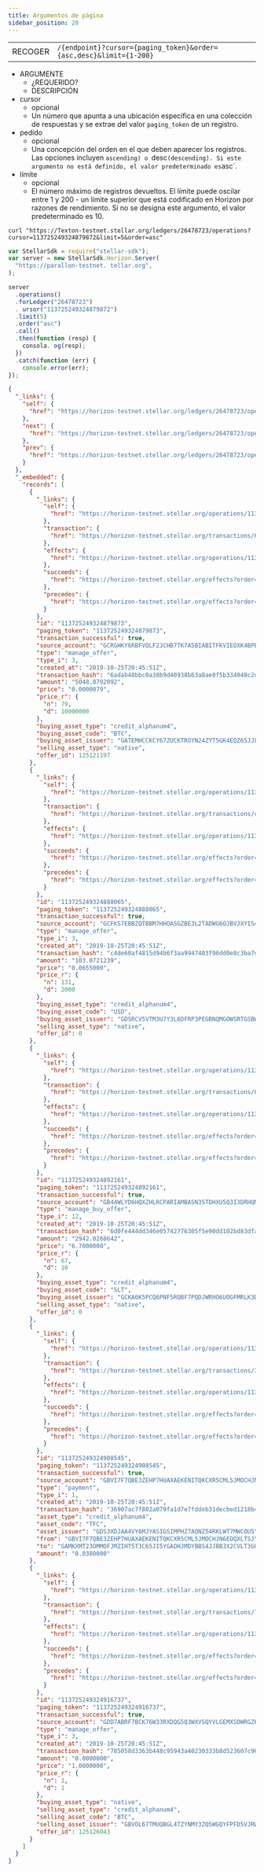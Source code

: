 ```yaml
---
title: Argumentos de página
sidebar_position: 20
---
```



<Endpoint>

|         |                                                                    |
| ------- | ------------------------------------------------------------------ |
| RECOGER | `/{endpoint}?cursor={paging_token}&order={asc,desc}&limit={1-200}` |

</Endpoint>

<AttributeTable>

- ARGUMENTE
  - ¿REQUERIDO?
  - DESCRIPCIÓN
- cursor
  - opcional
  - Un número que apunta a una ubicación específica en una colección de respuestas y se extrae del valor `paging_token` de un registro.
- pedido
  - opcional
  - Una concepción del orden en el que deben aparecer los registros. Las opciones incluyen `ascending) o `desc`(descending). Si este argumento no está definido, el valor predeterminado es`asc\`.
- límite
  - opcional
  - El número máximo de registros devueltos. El límite puede oscilar entre 1 y 200 - un límite superior que está codificado en Horizon por razones de rendimiento. Si no se designa este argumento, el valor predeterminado es 10.

</AttributeTable>

<CodeExample title="Example Request">

```curl
curl "https://Texton-testnet.stellar.org/ledgers/26478723/operations?cursor=113725249324879872&limit=5&order=asc"
```

```js
var StellarSdk = require("stellar-sdk");
var server = new StellarSdk.Horizon.Server(
  "https://parallon-testnet. tellar.org",
);

server
  .operations()
  .forLedger("26478723")
  . ursor("113725249324879872")
  .limit(5)
  .order("asc")
  .call()
  .then(function (resp) {
    consola. og(resp);
  })
  .catch(function (err) {
    console.error(err);
});
```

</CodeExample>

<ExampleResponse title="Example Response">

```json
{
  "_links": {
    "self": {
      "href": "https://horizon-testnet.stellar.org/ledgers/26478723/operations?cursor=113725249324879872\u0026limit=5\u0026order=asc"
    },
    "next": {
      "href": "https://horizon-testnet.stellar.org/ledgers/26478723/operations?cursor=113725249324916737\u0026limit=5\u0026order=asc"
    },
    "prev": {
      "href": "https://horizon-testnet.stellar.org/ledgers/26478723/operations?cursor=113725249324879873\u0026limit=5\u0026order=desc"
    }
  },
  "_embedded": {
    "records": [
      {
        "_links": {
          "self": {
            "href": "https://horizon-testnet.stellar.org/operations/113725249324879873"
          },
          "transaction": {
            "href": "https://horizon-testnet.stellar.org/transactions/6adab48bbc0a38b9d40938b63a8ae0f5b334948c2d5acfb755dea616f98720d1"
          },
          "effects": {
            "href": "https://horizon-testnet.stellar.org/operations/113725249324879873/effects"
          },
          "succeeds": {
            "href": "https://horizon-testnet.stellar.org/effects?order=desc\u0026cursor=113725249324879873"
          },
          "precedes": {
            "href": "https://horizon-testnet.stellar.org/effects?order=asc\u0026cursor=113725249324879873"
          }
        },
        "id": "113725249324879873",
        "paging_token": "113725249324879873",
        "transaction_successful": true,
        "source_account": "GCRGHKY6RBFVQLF2JCHB7TK7A5BIABITFKVIEOXK4BPEIDE446OEFYXZ",
        "type": "manage_offer",
        "type_i": 3,
        "created_at": "2019-10-25T20:45:51Z",
        "transaction_hash": "6adab48bbc0a38b9d40938b63a8ae0f5b334948c2d5acfb755dea616f98720d1",
        "amount": "5048.0792092",
        "price": "0.0000079",
        "price_r": {
          "n": 79,
          "d": 10000000
        },
        "buying_asset_type": "credit_alphanum4",
        "buying_asset_code": "BTC",
        "buying_asset_issuer": "GATEMHCCKCY67ZUCKTROYN24ZYT5GK4EQZ65JJLDHKHRUZI3EUEKMTCH",
        "selling_asset_type": "native",
        "offer_id": 125121197
      },
      {
        "_links": {
          "self": {
            "href": "https://horizon-testnet.stellar.org/operations/113725249324888065"
          },
          "transaction": {
            "href": "https://horizon-testnet.stellar.org/transactions/c4de60af4815d94b6f3aa9947403f96dd0e8c3ba7d84eccce9c2c798470381ed"
          },
          "effects": {
            "href": "https://horizon-testnet.stellar.org/operations/113725249324888065/effects"
          },
          "succeeds": {
            "href": "https://horizon-testnet.stellar.org/effects?order=desc\u0026cursor=113725249324888065"
          },
          "precedes": {
            "href": "https://horizon-testnet.stellar.org/effects?order=asc\u0026cursor=113725249324888065"
          }
        },
        "id": "113725249324888065",
        "paging_token": "113725249324888065",
        "transaction_successful": true,
        "source_account": "GCFKS7EBBZQTBBM7HHOASGZBE3L2TADWG6OJBVJXYIS44LQFXFL766UB",
        "type": "manage_offer",
        "type_i": 3,
        "created_at": "2019-10-25T20:45:51Z",
        "transaction_hash": "c4de60af4815d94b6f3aa9947403f96dd0e8c3ba7d84eccce9c2c798470381ed",
        "amount": "103.0721239",
        "price": "0.0655000",
        "price_r": {
          "n": 131,
          "d": 2000
        },
        "buying_asset_type": "credit_alphanum4",
        "buying_asset_code": "USD",
        "buying_asset_issuer": "GDSRCV5VTM3U7Y3L6DFRP3PEGBNQMGOWSRTGSBWX6Z3H6C7JHRI4XFJP",
        "selling_asset_type": "native",
        "offer_id": 0
      },
      {
        "_links": {
          "self": {
            "href": "https://horizon-testnet.stellar.org/operations/113725249324892161"
          },
          "transaction": {
            "href": "https://horizon-testnet.stellar.org/transactions/6d0fe444dd346e05742776305f5e90dd102bd83dfa00a54cfd79bd94753beba0"
          },
          "effects": {
            "href": "https://horizon-testnet.stellar.org/operations/113725249324892161/effects"
          },
          "succeeds": {
            "href": "https://horizon-testnet.stellar.org/effects?order=desc\u0026cursor=113725249324892161"
          },
          "precedes": {
            "href": "https://horizon-testnet.stellar.org/effects?order=asc\u0026cursor=113725249324892161"
          }
        },
        "id": "113725249324892161",
        "paging_token": "113725249324892161",
        "transaction_successful": true,
        "source_account": "GB44WLYD6HQXZHLRCPARIAMBASN35TDHXU5Q3I3DRHQMLLB3CBMIZLY5",
        "type": "manage_buy_offer",
        "type_i": 12,
        "created_at": "2019-10-25T20:45:51Z",
        "transaction_hash": "6d0fe444dd346e05742776305f5e90dd102bd83dfa00a54cfd79bd94753beba0",
        "amount": "2942.0268642",
        "price": "6.7000000",
        "price_r": {
          "n": 67,
          "d": 10
        },
        "buying_asset_type": "credit_alphanum4",
        "buying_asset_code": "SLT",
        "buying_asset_issuer": "GCKA6K5PCQ6PNF5RQBF7PQDJWRHO6UOGFMRLK3DYHDOI244V47XKQ4GP",
        "selling_asset_type": "native",
        "offer_id": 0
      },
      {
        "_links": {
          "self": {
            "href": "https://horizon-testnet.stellar.org/operations/113725249324908545"
          },
          "transaction": {
            "href": "https://horizon-testnet.stellar.org/transactions/36907ac7f802a079fa1d7e7fddeb31decbed1218b47924243daaa508af8b1bbe"
          },
          "effects": {
            "href": "https://horizon-testnet.stellar.org/operations/113725249324908545/effects"
          },
          "succeeds": {
            "href": "https://horizon-testnet.stellar.org/effects?order=desc\u0026cursor=113725249324908545"
          },
          "precedes": {
            "href": "https://horizon-testnet.stellar.org/effects?order=asc\u0026cursor=113725249324908545"
          }
        },
        "id": "113725249324908545",
        "paging_token": "113725249324908545",
        "transaction_successful": true,
        "source_account": "GBVI7F7QBE3ZEHP7HUAXAEKENITQKCXR5CML5JMOCHJN6EOQXLTSJYJI",
        "type": "payment",
        "type_i": 1,
        "created_at": "2019-10-25T20:45:51Z",
        "transaction_hash": "36907ac7f802a079fa1d7e7fddeb31decbed1218b47924243daaa508af8b1bbe",
        "asset_type": "credit_alphanum4",
        "asset_code": "TFC",
        "asset_issuer": "GDS3XDJAA4VY6MJYASIGSIMPHZ7AQNZ54RKLWT7MWCOU5YKYEVCNLVS3",
        "from": "GBVI7F7QBE3ZEHP7HUAXAEKENITQKCXR5CML5JMOCHJN6EOQXLTSJYJI",
        "to": "GAMKXMT23OMMOFJMZIHT5T3C65JI5YGAOHJMDYBBS4JJBB3X2CVLT3GO",
        "amount": "0.0380000"
      },
      {
        "_links": {
          "self": {
            "href": "https://horizon-testnet.stellar.org/operations/113725249324916737"
          },
          "transaction": {
            "href": "https://horizon-testnet.stellar.org/transactions/785058d3363b448c95943a40230333b8d523607c9617089bb17c9202a2e7384a"
          },
          "effects": {
            "href": "https://horizon-testnet.stellar.org/operations/113725249324916737/effects"
          },
          "succeeds": {
            "href": "https://horizon-testnet.stellar.org/effects?order=desc\u0026cursor=113725249324916737"
          },
          "precedes": {
            "href": "https://horizon-testnet.stellar.org/effects?order=asc\u0026cursor=113725249324916737"
          }
        },
        "id": "113725249324916737",
        "paging_token": "113725249324916737",
        "transaction_successful": true,
        "source_account": "GDD7ABRF7BCK76W33RXDQG5Q3WXVSQYVLGEMXSOWRGZ6Z3G3M2EM2TCP",
        "type": "manage_offer",
        "type_i": 3,
        "created_at": "2019-10-25T20:45:51Z",
        "transaction_hash": "785058d3363b448c95943a40230333b8d523607c9617089bb17c9202a2e7384a",
        "amount": "0.0000000",
        "price": "1.0000000",
        "price_r": {
          "n": 1,
          "d": 1
        },
        "buying_asset_type": "native",
        "selling_asset_type": "credit_alphanum4",
        "selling_asset_code": "BTC",
        "selling_asset_issuer": "GBVOL67TMUQBGL4TZYNMY3ZQ5WGQYFPFD5VJRWXR72VA33VFNL225PL5",
        "offer_id": 125126043
      }
    ]
  }
}
```

</ExampleResponse>
